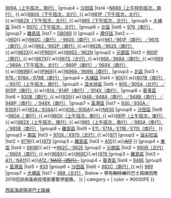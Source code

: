 {{Navbox
|name = 西區海底隧道巴士路線
|title = 途經[[西區海底隧道|<span style="color: white;">西區海底隧道</span>]]巴士路線 [[File:HK Western Harbour Tunnel white.svg|35px|香港行車隧道標誌]]
|titlestyle = background: #0000FE; color:white;
|bodystyle = background: #f9f9f9;
|liststyle = text-align: left;
|groupstyle = background: #ececec; text-align: center;
|belowstyle = text-align: center;
|oddstyle = background: #f9f9f9;
|evenstyle = background: #f9f9f9;
|state = collapsed
|image = [[File:HK Western Harbour Crossing 968 Bus Stop.JPG|300px]]
|group1 = [[中西區 (香港)|中西區]]
|list1 =
{{Navbox subgroup
|group1 = [[深水埗區]]
|list1 = [[過海隧道巴士904線|904]]
|group2 = [[屯門區]]
|list2 = [[過海隧道巴士962A、962C、962E、962G、X962線|962A（南行）／962G（北行）／X962（北行）]]
|group3 = [[元朗區]]
|list3 =[[過海隧道巴士960A、960B、960X線|960A（北行）]]{{.w}}[[過海隧道巴士967線|967]]{{.w}}[[過海隧道巴士969A線|969A（上午班次，南行）]]
|group4 = [[沙田區]]
|list4 =[[香港居民巴士NR88線|NR88（上午特別班次，南行）]]<!--{{.w}}[[過海隧道巴士980A線|980A（下午班次，北行）]]-->{{.w}}[[過海隧道巴士980X線|980X（下午班次，北行）]]{{.w}}[[過海隧道巴士981P線|981P（下午班次，北行）]]{{.w}}[[過海隧道巴士982X線|982X（下午班次，北行）]]{{.w}}[[過海隧道巴士985線|985（下午班次，北行）]] 
|group5 = [[大埔區]]
|list5 = [[過海隧道巴士907C線|907C（下午班次，北行）]]
|group6 = [[北區 (香港)|北區]]
|list6 =  [[過海隧道巴士979線|979（南行）]]
|group7 = [[離島區]]
|list7 = [[愉景灣巴士DB08R線|DB08R]]
}}
|group2 = [[灣仔區]]
|list2 =
{{Navbox subgroup
|group1 = [[屯門區]]
|list1 = <!--[[過海隧道巴士950線|950]]{{.w}}-->[[過海隧道巴士960線|960]]{{.w}}[[過海隧道巴士960C、960S線|960C（南行）／960S（南行）]]{{.w}}[[過海隧道巴士961線|961／961P（南行）／961S（南行）]]{{.w}}[[過海隧道巴士962線|962／962P（南行）]]{{.w}}[[過海隧道巴士962B線|962B／962S（南行）]]{{.w}}[[過海隧道巴士962X線|962X]]{{.w}}[[過海隧道巴士P960線|P960]]{{.w}}[[過海隧道巴士N962線|N962／962N]]
|group2 = [[元朗區]]
|list2 = [[過海隧道巴士960P線|960P（南行）]]{{.w}}[[過海隧道巴士967線|967X]]{{.w}}[[過海隧道巴士967S線|967S（北行）]]{{.w}}[[過海隧道巴士968線|968／968A（南行）]]{{.w}}[[過海隧道巴士969線|969／969A（下午班次，北行）／969P（南行）／969X（南行）]]{{.w}}[[過海隧道巴士969B線|969B]]{{.w}}[[過海隧道巴士P968線|P968]]{{.w}}[[過海隧道巴士N969線|N969／969N（南行）]]
|group3 = [[北區 (香港)|北區]]
|list3 =  [[過海隧道巴士978線|978／978A／978B（南行）<!--／978P（南行）-->]]
|group4 = [[大埔區]]
|list4 =  [[過海隧道巴士900線|900]]{{.w}}[[過海隧道巴士307線|907B（南行）／907C（上午班次，南行）]]
|group5 = [[深水埗區]]
|list5 = [[過海隧道巴士905線|905／905A（北行）／905P（南行）]]{{.w}}[[過海隧道巴士914線|914／914P（南行）／914X（南行）]]
|group6 = [[葵青區]]
|list6 = [[過海隧道巴士930B線|930B（南行）]]{{.w}}[[過海隧道巴士935線|935]]{{.w}}[[過海隧道巴士948線|948／948A（南行）／948B（南行）／948P（南行）／948X（南行）]]
|group7 = [[荃灣區]]
|list7 = [[過海隧道巴士930線|930／930A／930X]]{{.w}}[[過海隧道巴士934線|934／934A]]{{.w}}[[過海隧道巴士936線|936／936A]]{{.w}}[[過海隧道巴士N930線|N930]]
|group8 = [[沙田區]]
|list8 =[[過海隧道巴士980A線|980A（<!--上午班次，-->南行）]]{{.w}}[[過海隧道巴士980X線|980X（上午班次，南行）]]{{.w}}[[過海隧道巴士981P線|981P（上午班次，南行）]]{{.w}}[[過海隧道巴士982X線|982X（上午班次，南行）]]{{.w}}[[過海隧道巴士985線|985（上午班次，南行）／985A（南行）／985B（南行）]] 
|group9 = [[離島區]]
|list9 = [[城巴E11線|E11／E11A／E11B／E11S（南行）]]
}}
|group3 = [[南區 (香港)|南區]]
|list3 =
{{Navbox subgroup
|group1 = [[深水埗區]]
|list1 = [[過海隧道巴士970線|970]]{{.w}}[[過海隧道巴士970X線|970X／X970（北行）]]{{.w}}[[過海隧道巴士971線|971]]
|group2 = [[油尖旺區]]
|list2 = [[過海隧道巴士971R線|971R]]{{.w}}[[過海隧道巴士973線|973]]
|group3 = [[離島區]]
|list3 = [[城巴A10線|A10]]{{.w}}<s>[[城巴A17線|A17]]</s>
}}
|group4 = [[東區 (香港)|東區]]
|list4 = 
{{Navbox subgroup
|group1 = [[屯門區]]
|list1 =  <!--[[過海隧道巴士950線|950]]{{.w}}[[過海隧道巴士960B線|960B]]{{.w}}-->[[過海隧道巴士962A、962C、962E、962G、X962線|962C／962E]]
|group2 = [[元朗區]]
|list2 = [[過海隧道巴士960B線|960B（北行）／960X（南行）]]{{.w}}[[過海隧道巴士968線|968X]]{{.w}}[[過海隧道巴士969C線|969C]]{{.w}}[[過海隧道巴士976線|976<!--／976A-->]]
|group3 = [[離島區]]
|list3 = [[城巴A11線|A11／NA11]]{{.w}}[[城巴A12線|A12／<s>NA12（西行）</s>]]
|group4 = [[葵青區]]
|list4 = [[過海隧道巴士948E線|948E]]
|group5 = [[荃灣區]]
|list5 = [[過海隧道巴士933線|933]]
|group6 = [[沙田區]]
|list6 =  [[過海隧道巴士982C線|982C（南行）]]{{.w}}<!--[[過海隧道巴士986線|986]]{{.w}}-->[[過海隧道巴士989線|989]]
|group7 = [[大埔區]]
|list7 = <!--[[過海隧道巴士907D線|907D]]{{.w}}-->[[過海隧道巴士988線|988（北行）]]
|below = 帶有<del>刪除線</del>的巴士路線因應2019冠狀病毒病疫情影響暫停服務。
}}
| category = 
| color    = #0000FE
}}
<includeonly>[[Category:途經西區海底隧道巴士路線|{{{1}}}]]</includeonly>
<noinclude>[[Category:香港巴士路線模板|西區海底隧道巴士路線]]</noinclude>
